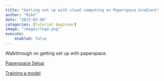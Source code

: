 ```yaml
---
title: "Getting set up with cloud computing on Paperspace Gradient"
author: "Mike"
date: "2023-02-08"
categories: [tutorial beginner]
image: "images/logo.png"
execute:
    enabled: false
---
```


Walkthrough on getting set up with paperspace. 

[Paperspace Setup](paperspace.ipynb)

[Training a model](boats-example.ipynb)